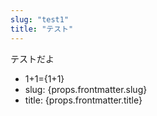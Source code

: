```yaml
---
slug: "test1"
title: "テスト"
---
```

テストだよ

* <div>1+1={1+1}</div>
* <div>slug: {props.frontmatter.slug}</div>
* <div>title: {props.frontmatter.title}</div>


